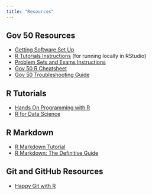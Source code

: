 ```yaml
---
title: "Resources"
---
```



## Gov 50 Resources

- [Getting Software Set Up](/assignments/00-problem-set.qmd)
- [R Tutorials Instructions](/assignments/tutorials.qmd) (for running locally in RStudio)
- [Problem Sets and Exams Instructions](/assignments/problem-sets.qmd)
- [Gov 50 R Cheatsheet](/resources/cheatsheet.qmd)
- [Gov 50 Troubleshooting Guide](/assignments/troubleshooting.qmd)

## R Tutorials

- [Hands On Programming with R](https://rstudio-education.github.io/hopr/)
- [R for Data Science](https://r4ds.had.co.nz/)

## R Markdown

- [R Markdown Tutorial](https://rmarkdown.rstudio.com/lesson-1.html)
- [R Markdown: The Definitive Guide](https://bookdown.org/yihui/rmarkdown/)

## Git and GitHub Resources

- [Happy Git with R](https://happygitwithr.com)
